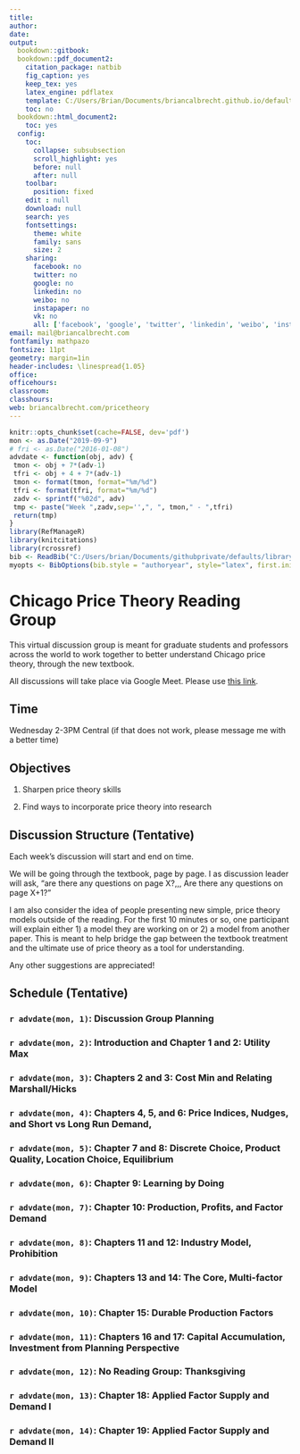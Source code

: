 ```yaml
---
title: 
author:
date:
output:
  bookdown::gitbook:
  bookdown::pdf_document2:
    citation_package: natbib
    fig_caption: yes
    keep_tex: yes
    latex_engine: pdflatex
    template: C:/Users/Brian/Documents/briancalbrecht.github.io/defaults/svm-latex-syllabus.tex
    toc: no
  bookdown::html_document2:
    toc: yes
  config:
    toc:
      collapse: subsubsection
      scroll_highlight: yes
      before: null
      after: null
    toolbar:
      position: fixed
    edit : null
    download: null
    search: yes
    fontsettings:
      theme: white
      family: sans
      size: 2
    sharing:
      facebook: no
      twitter: no
      google: no
      linkedin: no
      weibo: no
      instapaper: no
      vk: no
      all: ['facebook', 'google', 'twitter', 'linkedin', 'weibo', 'instapaper']
email: mail@briancalbrecht.com
fontfamily: mathpazo
fontsize: 11pt
geometry: margin=1in
header-includes: \linespread{1.05}
office: 
officehours: 
classroom: 
classhours: 
web: briancalbrecht.com/pricetheory
---
```




```r
knitr::opts_chunk$set(cache=FALSE, dev='pdf')
mon <- as.Date("2019-09-9")
# fri <- as.Date("2016-01-08")
advdate <- function(obj, adv) {
 tmon <- obj + 7*(adv-1)
 tfri <- obj + 4 + 7*(adv-1)
 tmon <- format(tmon, format="%m/%d")
 tfri <- format(tfri, format="%m/%d")
 zadv <- sprintf("%02d", adv)
 tmp <- paste("Week ",zadv,sep='',", ", tmon," - ",tfri)
 return(tmp)
}
library(RefManageR)
library(knitcitations)
library(rcrossref)
bib <- ReadBib("C:/Users/brian/Documents/githubprivate/defaults/library.bib")
myopts <- BibOptions(bib.style = "authoryear", style="latex", first.inits=FALSE, max.names = 20)
```

# Chicago Price Theory Reading Group {-}

This virtual discussion group is meant for graduate students and professors across the world to work together to better understand Chicago price theory, through the new textbook.

All discussions will take place via Google Meet. Please use [this link](https://meet.google.com/ngm-ksav-vky).

## Time {-}

Wednesday 2-3PM Central (if that does not work, please message me with a better time)

## Objectives {-}

1. Sharpen price theory skills

2. Find ways to incorporate price theory into research

## Discussion Structure (Tentative)  {-}

Each week's discussion will start and end on time. 

We will be going through the textbook, page by page. I as discussion leader will ask, "are there any questions on page X?,,, Are there any questions on page X+1?"

I am also consider the idea of people presenting new simple, price theory models outside of the reading. For the first 10 minutes or so, one participant will explain either 1) a model they are working on or 2) a model from another paper. This is meant to help bridge the gap between the textbook treatment and the ultimate use of price theory as a tool for understanding.

Any other suggestions are appreciated!
\newpage

## Schedule (Tentative) {-}


### `r advdate(mon, 1)`: Discussion Group Planning {-}


### `r advdate(mon, 2)`: Introduction and Chapter 1 and 2: Utility Max{-}


### `r advdate(mon, 3)`: Chapters 2 and 3: Cost Min and Relating Marshall/Hicks {-}




### `r advdate(mon, 4)`: Chapters 4, 5, and 6: Price Indices, Nudges, and Short vs Long Run Demand,  {-}




### `r advdate(mon, 5)`: Chapter 7 and 8: Discrete Choice, Product Quality, Location Choice, Equilibrium{-}


### `r advdate(mon, 6)`: Chapter 9: Learning by Doing {-}
### `r advdate(mon, 7)`: Chapter 10: Production, Profits, and Factor Demand {-}

### `r advdate(mon, 8)`: Chapters 11 and 12: Industry Model, Prohibition {-}

### `r advdate(mon, 9)`: Chapters 13 and 14: The Core, Multi-factor Model {-}

### `r advdate(mon, 10)`: Chapter 15: Durable Production Factors {-}

### `r advdate(mon, 11)`: Chapters 16 and 17: Capital Accumulation, Investment from Planning Perspective {-}


### `r advdate(mon, 12)`: No Reading Group: Thanksgiving {-}


### `r advdate(mon, 13)`: Chapter 18: Applied Factor Supply and Demand I {-} 

### `r advdate(mon, 14)`: Chapter 19: Applied Factor Supply and Demand II {-}

